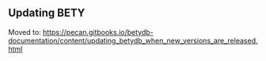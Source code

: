 ## Updating BETY
Moved to: [https://pecan.gitbooks.io/betydb-documentation/content/updating_betydb_when_new_versions_are_released.html](https://pecan.gitbooks.io/betydb-documentation/content/updating_betydb_when_new_versions_are_released.html)



